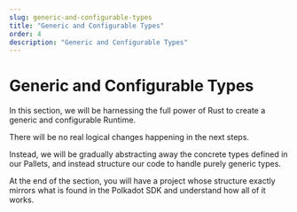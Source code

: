 ```yaml
---
slug: generic-and-configurable-types
title: "Generic and Configurable Types"
order: 4
description: "Generic and Configurable Types"
---
```


# Generic and Configurable Types

In this section, we will be harnessing the full power of Rust to create a generic and configurable Runtime.

There will be no real logical changes happening in the next steps.

Instead, we will be gradually abstracting away the concrete types defined in our Pallets, and instead structure our code to handle purely generic types.

At the end of the section, you will have a project whose structure exactly mirrors what is found in the Polkadot SDK and understand how all of it works.

